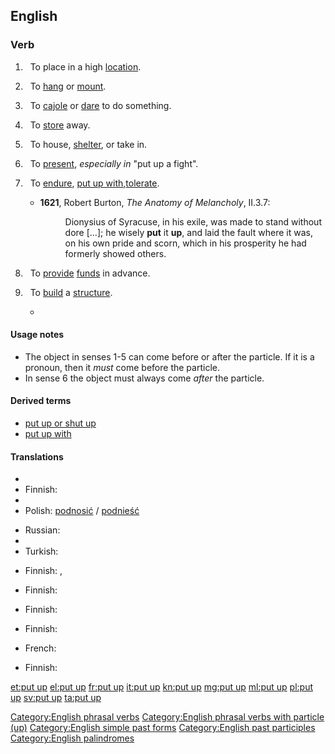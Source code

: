 ==English==

===Verb===
{{en-verb|head=[[put]] [[up]]|puts up|putting up|put up}}

# {{transitive}}&nbsp; To place in a high [[location]].
#: {{usex|Please '''put up''' your luggage in the overhead bins.}}
# {{transitive}}&nbsp; To [[hang]] or [[mount]].
#: {{usex|Many people '''put up''' messages on their refrigerators.}}
# {{transitive|idiomatic}}&nbsp; To [[cajole]] or [[dare]] to do something.
#: {{usex|I think someone '''put''' him '''up''' to it.}}
# {{transitive|idiomatic}}&nbsp; To [[store]] away.
#: {{usex|Be sure to '''put up''' the tools when you finish.}}
# {{transitive|idiomatic}}&nbsp; To house, [[shelter]], or take in.
#: {{usex|We can '''put''' you '''up''' for the night.}}
# {{transitive|idiomatic}}&nbsp; To [[present]], ''especially in'' "put up a fight".
#: {{usex|That last fighter '''put up''' quite a fight.}}
#: {{usex|They didn't '''put up''' much resistance.}}
# {{transitive}}&nbsp; To [[endure]], [[put up with]],[[tolerate]].
#* '''1621''', Robert Burton, ''The Anatomy of Melancholy'', II.3.7:
#*: Dionysius of Syracuse, in his exile, was made to stand without dore [...]; he wisely '''put''' it '''up''', and laid the fault where it was, on his own pride and scorn, which in his prosperity he had formerly showed others.
# {{transitive}}&nbsp; To [[provide]] [[funds]] in advance.
#: {{usex|Butty Sugrue '''put up''' £300,000 for the Ali–Lewis fight.}}
# {{transitive}}&nbsp; To [[build]] a [[structure]].
#*{{quote-book|year=1963|author={{w|Margery Allingham}}
|title={{w|The China Governess}}
|chapter=1|url=http://openlibrary.org/works/OL2004261W
|passage=The original family who had begun to build a palace to rival Nonesuch had died out before they had '''put up''' little more than the gateway,&nbsp;[&hellip;].}}

====Usage notes====
* The object in senses 1-5 can come before or after the particle. If it is a pronoun, then it ''must'' come before the particle. 
* In sense 6 the object must always come ''after'' the particle.

====Derived terms====
* [[put up or shut up]]
* [[put up with]]

====Translations====
{{trans-top|to place in a high location}}
* {{trreq|ar}}
* Finnish: {{t+|fi|nostaa}}
* {{trreq|fr}}
* Polish: [[podnosić]] / [[podnieść]]
{{trans-mid}}
* Russian: {{t+|ru|ставить|tr=stávitʹ|sc=Cyrl}} {{qualifier|наве́рх}}
* {{trreq|es}}
* Turkish: {{t+|tr|koymak}}
{{trans-bottom}}

{{trans-top|to hang or mount}}
* Finnish: {{t+|fi|ripustaa}}, {{t+|fi|kiinnittää}}
{{trans-mid}}
{{trans-bottom}}

{{trans-top|to cajole}}
* Finnish: {{t+|fi|yllyttää}}
{{trans-mid}}
{{trans-bottom}}

{{trans-top|to store away}}
* Finnish: {{t-|fi|paikoilleen|alt=panna paikoilleen}}
{{trans-mid}}
{{trans-bottom}}

{{trans-top|to house, shelter}}
* Finnish: {{t+|fi|majoittaa}}
{{trans-mid}}
* French: {{t+|fr|abriter}}
{{trans-bottom}}

{{trans-top|to present}}
* Finnish: {{t-|fi|panna pystyyn}}
{{trans-mid}}
{{trans-bottom}}

{{trans-see|to put up with|put up with}}

[[Category:English phrasal verbs]]
[[Category:English phrasal verbs with particle (up)]]
[[Category:English simple past forms]]
[[Category:English past participles]]
[[Category:English palindromes]]

[[et:put up]]
[[el:put up]]
[[fr:put up]]
[[it:put up]]
[[kn:put up]]
[[mg:put up]]
[[ml:put up]]
[[pl:put up]]
[[sv:put up]]
[[ta:put up]]
